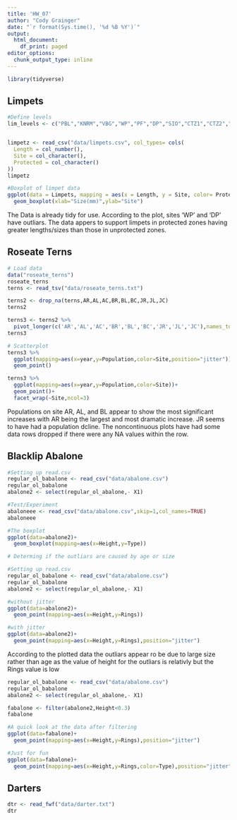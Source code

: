 ```yaml
---
title: 'HW_07'
author: "Cody Grainger"
date: "`r format(Sys.time(), '%d %B %Y')`"
output:
  html_document:
    df_print: paged
editor_options:
  chunk_output_type: inline
---
```


```r
library(tidyverse)
```

## Limpets
```r
#Define levels
lim_levels <- c("PBL","KNRM","VBG","WP","PF","DP","SIO","CTZ1","CTZ2","CNM" )


limpetz <- read_csv("data/limpets.csv", col_types= cols(
  Length = col_number(),
  Site = col_character(),
  Protected = col_character()
))
limpetz

#Boxplot of limpet data
ggplot(data = Limpets, mapping = aes(x = Length, y = Site, color= Protected)) + 
  geom_boxplot(xlab="Size(mm)",ylab="Site")
```
The Data is already tidy for use. According to the plot, sites 'WP' and 'DP' have outliars. The data appers to support limpets in protected zones having greater lengths/sizes than those in unprotected zones. 

## Roseate Terns
```r
# Load data
data("roseate_terns")
roseate_terns
terns <- read_tsv("data/roseate_terns.txt")

terns2 <- drop_na(terns,AR,AL,AC,BR,BL,BC,JR,JL,JC)
terns2

terns3 <- terns2 %>%
  pivot_longer(c('AR','AL','AC','BR','BL','BC','JR','JL','JC'),names_to="Site",values_to="Population")
terns3

# Scatterplot
terns3 %>%
  ggplot(mapping=aes(x=year,y=Population,color=Site,position="jitter"))+
  geom_point()

terns3 %>%
  ggplot(mapping=aes(x=year,y=Population,color=Site))+
  geom_point()+
  facet_wrap(~Site,ncol=3)
```
Populations on site AR, AL, and BL appear to show the most significant increases with AR being the largest and most dramatic increase. JR seems to have had a population dcline. The noncontinuous plots have had some data rows dropped if there were any NA values within the row.

## Blacklip Abalone
```r
#Setting up read.csv
regular_ol_babalone <- read_csv("data/abalone.csv")
regular_ol_babalone
abalone2 <- select(regular_ol_abalone,- X1)

#Test/Experiment
abaloneee <- read_csv("data/abalone.csv",skip=1,col_names=TRUE)
abaloneee

#The boxplot
ggplot(data=abalone2)+
  geom_boxplot(mapping=aes(x=Height,y=Type))
```

```r
# Determing if the outliars are caused by age or size

#Setting up read.csv
regular_ol_babalone <- read_csv("data/abalone.csv")
regular_ol_babalone
abalone2 <- select(regular_ol_abalone,- X1)

#without jitter
ggplot(data=abalone2)+
  geom_point(mapping=aes(x=Height,y=Rings))

#with jitter
ggplot(data=abalone2)+
  geom_point(mapping=aes(x=Height,y=Rings),position="jitter")
```
According to the plotted data the outliars appear ro be due to large size rather than age as the value of height for the outliars is relativly but the Rings value is low

```r
regular_ol_babalone <- read_csv("data/abalone.csv")
regular_ol_babalone
abalone2 <- select(regular_ol_abalone,- X1)

fabalone <- filter(abalone2,Height<0.3)
fabalone

#A quick look at the data after filtering
ggplot(data=fabalone)+
  geom_point(mapping=aes(x=Height,y=Rings),position="jitter")

#Just for fun
ggplot(data=fabalone)+
  geom_point(mapping=aes(x=Height,y=Rings,color=Type),position="jitter")


```

## Darters
```r
dtr <- read_fwf("data/darter.txt")
dtr
```

